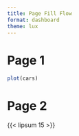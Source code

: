 ```yaml
---
title: Page Fill Flow
format: dashboard
theme: lux
---
```


# Page 1

```r
plot(cars)
```

# Page 2

{{< lipsum 15 >}}